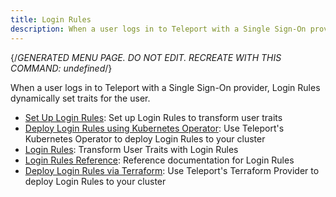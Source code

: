 ```yaml
---
title: Login Rules
description: When a user logs in to Teleport with a Single Sign-On provider, Login Rules dynamically set traits for the user.
---
```


{/*GENERATED MENU PAGE. DO NOT EDIT. RECREATE WITH THIS COMMAND:
undefined*/}

When a user logs in to Teleport with a Single Sign-On provider, Login Rules dynamically set traits for the user.

- [Set Up Login Rules](login-rules/guide.mdx): Set up Login Rules to transform user traits
- [Deploy Login Rules using Kubernetes Operator](login-rules/kubernetes.mdx): Use Teleport's Kubernetes Operator to deploy Login Rules to your cluster
- [Login Rules](login-rules/overview.mdx): Transform User Traits with Login Rules
- [Login Rules Reference](login-rules/reference.mdx): Reference documentation for Login Rules
- [Deploy Login Rules via Terraform](login-rules/terraform.mdx): Use Teleport's Terraform Provider to deploy Login Rules to your cluster
